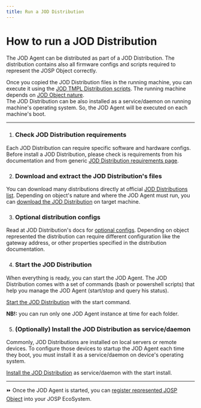 ```yaml
---
title: Run a JOD Distribution
---
```

# How to run a JOD Distribution

The JOD Agent can be distributed as part of a JOD Distribution.
The distribution contains also all firmware configs and scripts required to represent the JOSP Object correctly.

Once you copied the JOD Distribution files in the running machine, you can execute it using the [JOD TMPL Distribution scripts](docs/references/tools/jod_dist_template/references#jod-template-distribution-scripts).
The running machine depends on [JOD Object nature](what_object_represent).<br/>
The JOD Distribution can be also installed as a service/daemon on running machine's operating system.
So, the JOD Agent will be executed on each machine's boot.

---

1. ### Check JOD Distribution requirements

Each JOD Distribution can require specific software and hardware configs.
Before install a JOD Distribution, please check is requirements from his documentation and from generic [JOD Distribution requirements page](/docs/references/tools/jod_dist_template/how_to_use_a_jod_distribution/requirements).

2. ### Download and extract the JOD Distribution's files

You can download many distributions directly at official [JOD Distributions list](/docs/references/jod_dists/).
Depending on object's nature and where the JOD Agent must run, you can [download the JOD Distribution](/docs/references/tools/jod_dist_template/how_to_use_a_jod_distribution/get_a_jod_distribution) on target machine.

3. ### Optional distribution configs

Read at JOD Distribution's docs for [optional configs](/docs/references/tools/jod_dist_template/how_to_use_a_jod_distribution/configure_a_jod_distribution).
Depending on object represented the distribution can require different configuration like the gateway address, or other properties specified in the distribution documentation.

4. ### Start the JOD Distribution

When everything is ready, you can start the JOD Agent.
The JOD Distribution comes with a set of commands (bash or powershell scripts) that help you manage the JOD Agent (start/stop and query his status).

[Start the JOD Distribution](/docs/references/tools/jod_dist_template/how_to_use_a_jod_distribution/run_a_jod_distribution) with the start command.

**NB!:** you can run only one JOD Agent instance at time for each folder.

5. ### (Optionally) Install the JOD Distribution as service/daemon

Commonly, JOD Distributions are installed on local servers or remote devices.
To configure those devices to startup the JOD Agent each time they boot, you must install it as a service/daemon on device's operating system.

[Install the JOD Distribution](/docs/references/tools/jod_dist_template/how_to_use_a_jod_distribution/install_a_jod_distribution_as_a_service) as service/daemon with the start install.


---

⏩ Once the JOD Agent is started, you can [register represented JOSP Object](register_object) into your JOSP EcoSystem.

